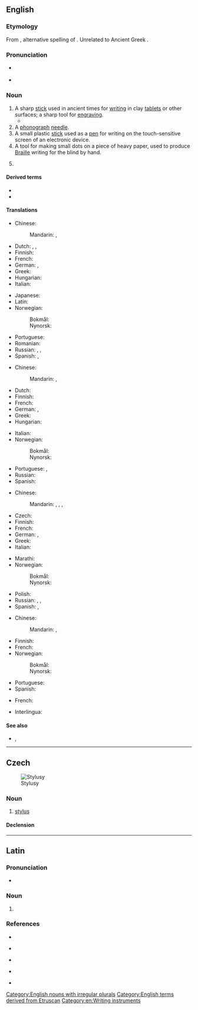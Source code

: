 ==English==
{{wikipedia}}

===Etymology===
From {{etyl|la|en}} {{m|la|stylus}}, alternative spelling of {{m|la|stilus}}. Unrelated to Ancient Greek {{m|grc|στῦλος||pillar}}.

===Pronunciation===
* {{a|UK|US}} {{IPA|/ˈstaɪl.əs/|lang=en}}
* {{rhymes|aɪləs|lang=en}}

===Noun===
{{en-noun|styli|styluses}}

# A sharp [[stick]] used in ancient times for [[writing]] in clay [[tablet]]s or other surfaces; a sharp tool for [[engraving]].
#* {{quote-journal|author=Jane Shilling|title=The Golden Thread: the Story of Writing, by Ewan Clayton, review &#91;print edition: Illuminating language&#93;|url=http://www.telegraph.co.uk/culture/books/historybookreviews/10304108/The-Golden-Thread-the-Story-of-Writing-by-Ewan-Clayton-review.html|archiveurl=|archivedate=|work={{w|The Daily Telegraph}} (Review)|date=14 September 2013|page=R28|passage=[T]he pleasure of writing on wax with a '''stylus''' is exemplified by the fine, flowing hand of a Roman scribe who made out the birth certificate of Herennia Gemella, born March 128 AD.}}
# A [[phonograph]] [[needle]].
# A small plastic [[stick]] used as a [[pen]] for writing on the touch-sensitive screen of an electronic device.
# A tool for making small dots on a piece of heavy paper, used to produce [[Braille]] writing for the blind by hand.
# {{lb|en|botany}} {{synonym of|style|lang=en}}

====Derived terms====
* {{l|en|stylograph}}
* {{l|en|stylophone}}

====Translations====
{{trans-top|tool for writing on clay tablets}}
* Chinese:
*: Mandarin: {{t|cmn|描畫針|sc=Hani}}, {{t|cmn|描画针|tr=miáohuàzhēn|sc=Hani}}
* Dutch: {{t+|nl|etsnaald}}, {{t+|nl|griffel}}, {{t|nl|schrijfstift}}
* Finnish: {{t|fi|stilus}}
* French: {{t+|fr|stylet|m}}
* German: {{t|de|Schreibgriffel|m}}, {{t|de|Schreibspitze|f}}
* Greek: {{t+|el|γραφίδα|f}}
* Hungarian: {{t|hu|íróvessző}}
* Italian: {{t+|it|stilo|m}}
{{trans-mid}}
* Japanese: {{t|ja|スタイラス|tr=sutairasu|sc=Jpan}}
* Latin: {{t|la|stilus|m}}
* Norwegian:
*: Bokmål: {{t|nb|stylus|m}}
*: Nynorsk: {{t|nn|stylus|m}}
* Portuguese: {{t+|pt|estilo|m}}
* Romanian: {{t+|ro|stil|n}}
* Russian: {{t|ru|сти́лос|m}}, {{t+|ru|сти́лус|m}}, {{t+|ru|стило́|n}}
* Spanish: {{t+|es|estilo|m}}, {{t+|es|estilete|m}}
{{trans-bottom}}

{{trans-top|phonograph needle}}
* Chinese:
*: Mandarin: {{t+|cmn|唱針|sc=Hani}}, {{t+|cmn|唱针|tr=chàngzhēn|sc=Hani}}
* Dutch: {{t+|nl|naald}}
* Finnish: {{t+|fi|neula}}
* French: {{t+|fr|saphir|m}}
* German: {{t+|de|Saphir|m}}, {{t|de|Grammofonnadel|f}}
* Greek: {{t+|el|βελόνα|f}}
* Hungarian: {{t|hu|gramofontű}}
{{trans-mid}}
* Italian: {{t+|it|puntina|f}}
* Norwegian:
*: Bokmål: {{t+|nb|stift|m}}
*: Nynorsk: {{t|nn|stift|m}}
* Portuguese: {{t+|pt|safira|f}}, {{t+|pt|agulha|f}}
* Russian: {{qualifier|граммофо́нная}} {{t+|ru|иго́лка|f}}
* Spanish: {{t+|es|aguja|f}}
{{trans-bottom}}

{{trans-top|pen for writing on touch-sensitive screen}}
* Chinese:
*: Mandarin: {{t|cmn|觸控筆|sc=Hani}}, {{t|cmn|触控笔|tr=chùkòngbǐ|sc=Hani}}, {{t+|cmn|光筆|sc=Hani}}, {{t+|cmn|光笔|tr=guāngbǐ|sc=Hani}}
* Czech: {{t|cs|stylus|m}}
* Finnish: {{t+|fi|osoitinkynä}}
* French: {{t+|fr|stylet|m}}
* German: {{t|de|Eingabestift|m}}, {{t+|de|Stylus|m}}
* Greek: {{t|el|στυλός|m}}
* Italian: {{t+|it|stilo|m}}
{{trans-mid}}
* Marathi: {{t|mr|स्टायलस}}
* Norwegian:
*: Bokmål: {{t|nb|pekepenn|m}}
*: Nynorsk: {{t|nn|peikepenn|m}}
* Polish: {{t+|pl|rysik|m-in}}
* Russian: {{t|ru|сти́лос|m}}, {{t+|ru|сти́лус|m}}, {{t+|ru|стило́|n}}
* Spanish: {{t+|es|estilete|m}}, {{t+|es|estilo|m}}
{{trans-bottom}}

{{trans-top|tool for writing Braille}}
* Chinese:
*: Mandarin: {{t|cmn|盲文筆}}, {{t|cmn|盲文笔|tr=mángwénbǐ}}
* Finnish: {{t|fi|kirjoitusnaskali}}
* French: {{t+|fr|poinçon|m}}
* Norwegian:
*: Bokmål: {{t|nb|pren|m}}
*: Nynorsk: {{t|nn|pren|m}}
{{trans-mid}}
* Portuguese: {{t+|pt|punção|m}}
* Spanish: {{t+|es|punzón|m}}
{{trans-bottom}}

{{checktrans-top}}
* French: {{t-check|fr|stylo|m}}
{{trans-mid}}
* Interlingua: {{t-check|ia|stilo}}
{{trans-bottom}}

====See also====
* {{l|en|light pen}}, {{l|en|lightpen}}

[[Category:English nouns with irregular plurals]]
[[Category:English terms derived from Etruscan]]
[[Category:en:Writing instruments]]

----

==Czech==
[[File:Styluses.JPG|thumb|Stylusy]]

===Noun===
{{cs-noun|g=m}}

# [[#English|stylus]] {{gloss|small plastic stick used as a pen for writing on the touch sensitive screen of an electronic gadget}}

====Declension====
{{cs-decl-noun-auto|mi|styl|u|s}}

----

==Latin==

===Pronunciation===
* {{la-IPA|stylus}}

===Noun===
{{la-noun|stylus|stylī|m|second}}

# {{lb|la|proscribed}} {{alternative form of|stilus|lang=la}}

===References===
* {{R:L&S}}<br /> {{R:L&S|stilus}}
* {{R:Elementary Lewis}}<br /> {{R:Elementary Lewis|stilus}}
* {{R:Gaffiot}}<br /> {{R:Gaffiot|stilus}}
* {{R:du Cange}}
* {{R:Peck}}<br /> {{R:Peck|stilus}}